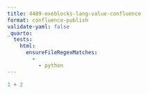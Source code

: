 ```yaml
---
title: 4489-exeblocks-lang-value-confluence
format: confluence-publish
validate-yaml: false
_quarto:
  tests:
    html:
      ensureFileRegexMatches:
        -
          - python
---
```


```python
1 + 2
```
